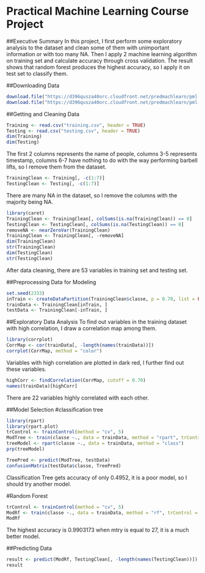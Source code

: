 Practical Machine Learning Course Project
=========================================
##Executive Summary
In this project, I first perform some exploratory analysis to the dataset and clean some of them with unimportant information or with too many NA. Then I apply 2 machine learning algorithm on training set and calculate accuracy through cross validation. The result shows that random forest produces the highest accuracy, so I apply it on test set to classify them.

##Downloading Data
```{r}
download.file("https://d396qusza40orc.cloudfront.net/predmachlearn/pml-training.csv", destfile = "training.csv")
download.file("https://d396qusza40orc.cloudfront.net/predmachlearn/pml-testing.csv", destfile = "testing.csv")
```

##Getting and Cleaning Data
```{r}
Training <- read.csv("training.csv", header = TRUE)
Testing <- read.csv("testing.csv", header = TRUE)
dim(Training)
dim(Testing)
```
The first 2 columns represents the name of people, columns 3-5 represents timestamp, columns 6-7 have nothing to do with the way performing barbell lifts, so I remove them from the dataset.
```{r}
TrainingClean <- Training[, -c(1:7)]
TestingClean <- Testing[, -c(1:7)]
```
There are many NA in the dataset, so I remove the columns with the majority being NA.
```{r}
library(caret)
TrainingClean <- TrainingClean[, colSums(is.na(TrainingClean)) == 0]
TestingClean <- TestingClean[, colSums(is.na(TestingClean)) == 0]
removeNA <- nearZeroVar(TrainingClean)
TrainingClean <- TrainingClean[, -removeNA]
dim(TrainingClean)
str(TrainingClean)
dim(TestingClean)
str(TestingClean)
```
After data cleaning, there are 53 variables in training set and testing set.

##Preprocessing Data for Modeling
```{r}
set.seed(2333)
inTrain <- createDataPartition(TrainingClean$classe, p = 0.70, list = FALSE)
trainData <- TrainingClean[inTrain, ]
testData <- TrainingClean[-inTrain, ]
```

##Exploratory Data Analysis
To find out variables in the training dataset with high correlation, I draw a correlation map among them.
```{r}
library(corrplot)
CorrMap <- cor(trainData[, -length(names(trainData))])
corrplot(CorrMap, method = "color")
```

Variables with high correlation are plotted in dark red, I further find out these variables.
```{r}
highCorr <- findCorrelation(CorrMap, cutoff = 0.70)
names(trainData)[highCorr]
```
There are 22 variables highly correlated with each other.

##Model Selection
#classification tree
```{r}
library(rpart)
library(rpart.plot)
trControl <- trainControl(method = "cv", 5)
ModTree <- train(classe ~., data = trainData, method = "rpart", trControl = trControl)
treeModel <- rpart(classe ~., data = trainData, method = "class")
prp(treeModel)
```
```{r}
TreePred <- predict(ModTree, testData)
confusionMatrix(testData$classe, TreePred)
```
Classification Tree gets accuracy of only 0.4952, it is a poor model, so I should try another model.

#Random Forest
```{r}
trControl <- trainControl(method = "cv", 5)
ModRf <- train(classe ~., data = trainData, method = "rf", trControl = trControl, verbose = FALSE)
ModRf
```
The highest accuracy is 0.9903173 when mtry is equal to 27, it is a much better model.

##Predicting Data
```{r}
result <- predict(ModRf, TestingClean[, -length(names(TestingClean))])
result
```